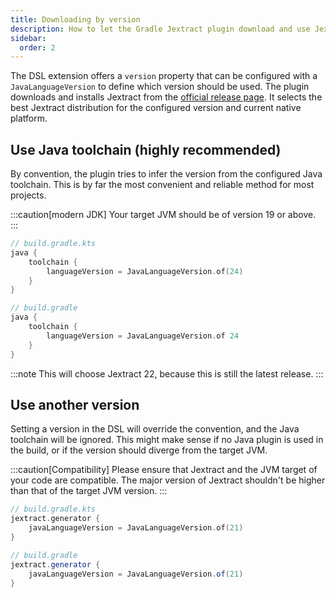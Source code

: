 ```yaml
---
title: Downloading by version
description: How to let the Gradle Jextract plugin download and use Jextract depending on a given JVM target version
sidebar:
  order: 2
---
```



The DSL extension offers a `version` property that can be configured with a `JavaLanguageVersion` to define which version should be used.
The plugin downloads and installs Jextract from the [official release page][jextract].
It selects the best Jextract distribution for the configured version and current native platform.

## Use Java toolchain (highly recommended)

By convention, the plugin tries to infer the version from the configured Java toolchain.
This is by far the most convenient and reliable method for most projects.

:::caution[modern JDK]
Your target JVM should be of version 19 or above.
:::

<Tabs syncKey="dsl">
<TabItem label="Kotlin">

```kotlin gradle dsl "languageVersion"
// build.gradle.kts
java {
    toolchain {
        languageVersion = JavaLanguageVersion.of(24)
    }
}
```

</TabItem>
<TabItem label="Groovy">

```groovy gradle dsl "languageVersion"
// build.gradle
java {
    toolchain {
        languageVersion = JavaLanguageVersion.of 24
    }
}
```

</TabItem>
</Tabs>

:::note
This will choose Jextract 22, because this is still the latest release.
:::

## Use another version

Setting a version in the DSL will override the convention, and the Java toolchain will be ignored.
This might make sense if no Java plugin is used in the build, or if the version should diverge from the target JVM.

:::caution[Compatibility]
Please ensure that Jextract and the JVM target of your code are compatible. The major version of Jextract shouldn't be higher than that of the target JVM version.
:::

<Tabs syncKey="dsl">
<TabItem label="Kotlin">

```kotlin gradle dsl "languageVersion"
// build.gradle.kts
jextract.generator {
    javaLanguageVersion = JavaLanguageVersion.of(21)
}
```

</TabItem>
<TabItem label="Groovy">

```groovy gradle dsl "languageVersion"
// build.gradle
jextract.generator {
    javaLanguageVersion = JavaLanguageVersion.of(21)
}
```

</TabItem>
</Tabs>

[jextract]: https://jdk.java.net/jextract/
